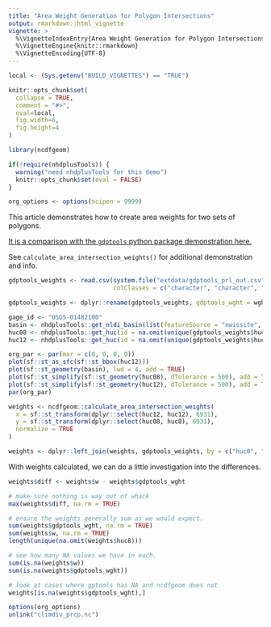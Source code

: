 ```yaml
---
title: "Area Weight Generation for Polygon Intersections"
output: rmarkdown::html_vignette
vignette: >
  %\VignetteIndexEntry{Area Weight Generation for Polygon Intersections}
  %\VignetteEngine{knitr::rmarkdown}
  %\VignetteEncoding{UTF-8}
---
```


```r
local <- (Sys.getenv("BUILD_VIGNETTES") == "TRUE")

knitr::opts_chunk$set(
  collapse = TRUE,
  comment = "#>",
  eval=local,
  fig.width=6, 
  fig.height=4
)

library(ncdfgeom)

if(!require(nhdplusTools)) {
  warning("need nhdplusTools for this demo")
  knitr::opts_chunk$set(eval = FALSE)
}

org_options <- options(scipen = 9999)
```

This article demonstrates how to create area weights for two sets of polygons.

[It is a comparison with the `gdptools` python package demonstration here.](https://gdptools.readthedocs.io/en/latest/Examples/PolyToPoly/Updated_PolytoPoly_weights.html)

See `calculate_area_intersection_weights()` for additional demonstration and info.

```r

gdptools_weights <- read.csv(system.file("extdata/gdptools_prl_out.csv", package = "ncdfgeom"), 
                             colClasses = c("character", "character", "numeric"))

gdptools_weights <- dplyr::rename(gdptools_weights, gdptools_wght = wght)

gage_id <- "USGS-01482100"
basin <- nhdplusTools::get_nldi_basin(list(featureSource = "nwissite", featureId = gage_id))
huc08 <- nhdplusTools::get_huc(id = na.omit(unique(gdptools_weights$huc8)), type = "huc08")
huc12 <- nhdplusTools::get_huc(id = na.omit(unique(gdptools_weights$huc12)), type = "huc12")

org_par <- par(mar = c(0, 0, 0, 0))
plot(sf::st_as_sfc(sf::st_bbox(huc12)))
plot(sf::st_geometry(basin), lwd = 4, add = TRUE)
plot(sf::st_simplify(sf::st_geometry(huc08), dTolerance = 500), add = TRUE, lwd = 2)
plot(sf::st_simplify(sf::st_geometry(huc12), dTolerance = 500), add = TRUE, lwd = 0.2, border = "grey")
par(org_par)

weights <- ncdfgeom::calculate_area_intersection_weights(
  x = sf::st_transform(dplyr::select(huc12, huc12), 6931),
  y = sf::st_transform(dplyr::select(huc08, huc8), 6931),
  normalize = TRUE
)

weights <- dplyr::left_join(weights, gdptools_weights, by = c("huc8", "huc12"))

```

With weights calculated, we can do a little investigation into the differences.

```r

weights$diff <- weights$w - weights$gdptools_wght

# make sure nothing is way out of whack
max(weights$diff, na.rm = TRUE)

# ensure the weights generally sum as we would expect.
sum(weights$gdptools_wght, na.rm = TRUE)
sum(weights$w, na.rm = TRUE)
length(unique(na.omit(weights$huc8)))

# see how many NA values we have in each.
sum(is.na(weights$w))
sum(is.na(weights$gdptools_wght))

# look at cases where gptools has NA and ncdfgeom does not
weights[is.na(weights$gdptools_wght),]

```

```r
options(org_options)
unlink("climdiv_prcp.nc")
```
